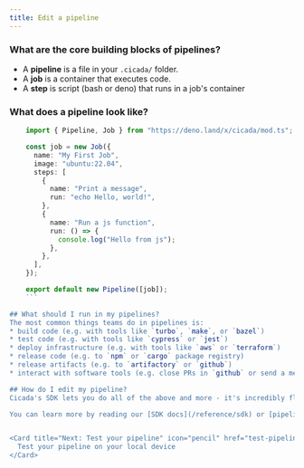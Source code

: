 ```yaml
---
title: Edit a pipeline
---
```


### What are the core building blocks of pipelines?

* A **pipeline** is a file in your `.cicada/` folder. 
* A **job** is a container that executes code.
* A **step** is script (bash or deno) that runs in a job's container

### What does a pipeline look like?

```typescript my-pipeline.ts
    import { Pipeline, Job } from "https://deno.land/x/cicada/mod.ts";

    const job = new Job({
      name: "My First Job",
      image: "ubuntu:22.04",
      steps: [
        {
          name: "Print a message",
          run: "echo Hello, world!",
        },
        {
          name: "Run a js function",
          run: () => {
            console.log("Hello from js");
          },
        },
      ],
    });

    export default new Pipeline([job]);
    ```

## What should I run in my pipelines?
The most common things teams do in pipelines is:
* build code (e.g. with tools like `turbo`, `make`, or `bazel`)
* test code (e.g. with tools like `cypress` or `jest`)
* deploy infrastructure (e.g. with tools like `aws` or `terraform`)
* release code (e.g. to `npm` or `cargo` package registry)
* release artifacts (e.g. to `artifactory` or `github`)
* interact with software tools (e.g. close PRs in `github` or send a message in `slack`)

## How do I edit my pipeline?
Cicada's SDK lets you do all of the above and more - it's incredibly flexible. 

You can learn more by reading our [SDK docs](/reference/sdk) or [pipeline examples](/pipeline-examples)


<Card title="Next: Test your pipeline" icon="pencil" href="test-pipeline">
  Test your pipeline on your local device
</Card>

